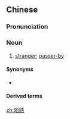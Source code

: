 ==Chinese==
{{zh-forms}}

===Pronunciation===
{{zh-pron
|m=mòlù
|c=mak6 lou6
|cat=n
}}

===Noun===
{{zh-noun}}

# {{lb|zh|literary}} [[stranger]]; [[passer-by]]

====Synonyms====
* {{zh-l|陌生人}}

====Derived terms====
{{zh-der|形同陌路|視同陌路|陌路人|陌路相逢}}

[[zh:陌路]]
